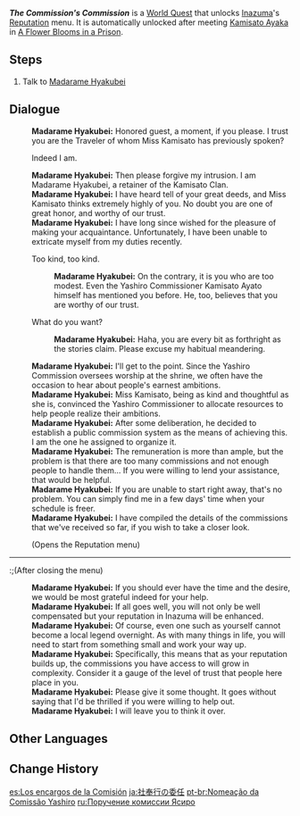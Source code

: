 {{Quest Infobox
|id            = 72657
|image         = World Quest The Commission's Commission.png
|type          = World
|region        = Inazuma
|area          = Narukami Island
|subarea       = Kamisato Estate
|startLocation = [[Kamisato Estate]], [[Narukami Island]], [[Inazuma]]
|requirement   = Complete [[A Flower Blooms in a Prison]]
|rewards       = Mora*20,000;Hero's Wit*2
|characters    = Madarame Hyakubei; Traveler
}}
'''''The Commission's Commission''''' is a [[World Quest]] that unlocks [[Inazuma]]'s [[Reputation]] menu. It is automatically unlocked after meeting [[Kamisato Ayaka]] in [[A Flower Blooms in a Prison]].

==Steps==
#Talk to [[Madarame Hyakubei]]

==Dialogue==
{{Dialogue Start}}
:'''Madarame Hyakubei:''' Honored guest, a moment, if you please. I trust you are the Traveler of whom Miss Kamisato has previously spoken?
:{{DIcon}} Indeed I am.
:'''Madarame Hyakubei:''' Then please forgive my intrusion. I am Madarame Hyakubei, a retainer of the Kamisato Clan.
:'''Madarame Hyakubei:''' I have heard tell of your great deeds, and Miss Kamisato thinks extremely highly of you. No doubt you are one of great honor, and worthy of our trust.
:'''Madarame Hyakubei:''' I have long since wished for the pleasure of making your acquaintance. Unfortunately, I have been unable to extricate myself from my duties recently.
:{{DIcon}} Too kind, too kind.
::'''Madarame Hyakubei:''' On the contrary, it is you who are too modest. Even the Yashiro Commissioner Kamisato Ayato himself has mentioned you before. He, too, believes that you are worthy of our trust.
:{{DIcon}} What do you want?
::'''Madarame Hyakubei:''' Haha, you are every bit as forthright as the stories claim. Please excuse my habitual meandering.
:'''Madarame Hyakubei:''' I'll get to the point. Since the Yashiro Commission oversees worship at the shrine, we often have the occasion to hear about people's earnest ambitions.
:'''Madarame Hyakubei:''' Miss Kamisato, being as kind and thoughtful as she is, convinced the Yashiro Commissioner to allocate resources to help people realize their ambitions.
:'''Madarame Hyakubei:''' After some deliberation, he decided to establish a public commission system as the means of achieving this. I am the one he assigned to organize it.
:'''Madarame Hyakubei:''' The remuneration is more than ample, but the problem is that there are too many commissions and not enough people to handle them... If you were willing to lend your assistance, that would be helpful.
:'''Madarame Hyakubei:''' If you are unable to start right away, that's no problem. You can simply find me in a few days' time when your schedule is freer.
:'''Madarame Hyakubei:''' I have compiled the details of the commissions that we've received so far, if you wish to take a closer look.
:;(Opens the Reputation menu)
----
:;(After closing the menu)
:'''Madarame Hyakubei:''' If you should ever have the time and the desire, we would be most grateful indeed for your help.
:'''Madarame Hyakubei:''' If all goes well, you will not only be well compensated but your reputation in Inazuma will be enhanced.
:'''Madarame Hyakubei:''' Of course, even one such as yourself cannot become a local legend overnight. As with many things in life, you will need to start from something small and work your way up.
:'''Madarame Hyakubei:''' Specifically, this means that as your reputation builds up, the commissions you have access to will grow in complexity. Consider it a gauge of the level of trust that people here place in you.
:'''Madarame Hyakubei:''' Please give it some thought. It goes without saying that I'd be thrilled if you were willing to help out.
:'''Madarame Hyakubei:''' I will leave you to think it over.
{{Dialogue End}}

==Other Languages==
{{Other Languages
|en      = The Commission's Commission
|zhs     = 社奉行的委任
|zhs_rm  = Shèfèng-xíng de Wěirèn
|zht     = 社奉行的委任
|zht_rm  = Shèfèng-xíng de Wěirèn
|zh_tl   = The Yashiro Commission's Appointing
|ja      = 社奉行の委任
|ja_rm   = Shabugyou no Inin
|ja_tl   = The Authorization of Yashiro Commission
|ko      = 야시로 봉행의 의뢰
|ko_rm   = Yasiro Bonghaeng-ui Uiroe
|ko_tl   = The Request of Yashiro Commission
|es      = Los encargos de la Comisión
|es_tl   = The Commissions of the Commission
|fr      = La nomination de la Commission culturelle
|fr_tl   = The [[Yashiro Commission|Cultural Commission]]'s Nomination
|ru      = Поручение комиссии Ясиро
|ru_tl   = Commission of Yashiro Commission
|th      = คำขอจากสำนัก Yashiro
|th_rm   = 
|th_tl   = 
|vi      = Ủy thác của Hiệp Hội Yashiro
|vi_tl   = 
|de      = Die Mission der Yashiro-Verwaltung
|de_tl   = The Mission of the Yashiro Administration
|id      = Tugas Komisi
|id_tl   = Commission's Duty
|pt      = Nomeação da Comissão Yashiro
|pt_tl   = 
|tr      = Heyetin Görevleri
|tr_tl   = 
|it      = L'incarico della Commissione
|it_tl   = 
}}

==Change History==
{{Change History|2.0}}

[[es:Los encargos de la Comisión]]
[[ja:社奉行の委任]]
[[pt-br:Nomeação da Comissão Yashiro]]
[[ru:Поручение комиссии Ясиро]]